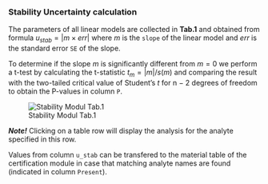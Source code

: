 ### Stability Uncertainty calculation

The parameters of all linear models are collected in **Tab.1** and obtained from formula 
$u_{stab}=|m \times err|$ where $m$ is the `slope` of the linear model and $err$ is 
the standard error `SE` of the slope. 

To determine if the slope $m$ is significantly different from $m=0$ we perform a t-test by 
calculating the t-statistic $t_m = |m| / s(m)$ and comparing the result with the two-tailed 
critical value of Student’s $t$ for n − 2 degrees of freedom to obtain the P-values in column `P`.

![Stability Modul Tab.1](fig/S_Modul_Tab1.png)

***Note!***
Clicking on a table row will display the analysis for the analyte specified in this row.

Values from column `u_stab` can be transfered to the material table of the certification module 
in case that matching analyte names are found (indicated in column `Present`).
